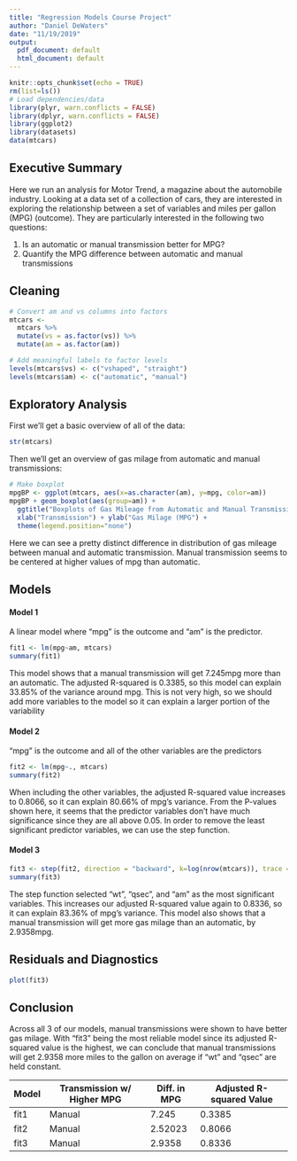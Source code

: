 ```yaml
---
title: "Regression Models Course Project"
author: "Daniel DeWaters"
date: "11/19/2019"
output:
  pdf_document: default
  html_document: default
---
```


```r
knitr::opts_chunk$set(echo = TRUE)
rm(list=ls())
# Load dependencies/data
library(plyr, warn.conflicts = FALSE)
library(dplyr, warn.conflicts = FALSE)
library(ggplot2)
library(datasets)
data(mtcars)
```

## Executive Summary
Here we run an analysis for Motor Trend, a magazine about the automobile industry. Looking at a data set of a collection of cars, they are interested in exploring the relationship between a set of variables and miles per gallon (MPG) (outcome). They are particularly interested in the following two questions:

1. Is an automatic or manual transmission better for MPG?
2. Quantify the MPG difference between automatic and manual transmissions

## Cleaning
```r
# Convert am and vs columns into factors
mtcars <-
  mtcars %>%
  mutate(vs = as.factor(vs)) %>%
  mutate(am = as.factor(am))

# Add meaningful labels to factor levels
levels(mtcars$vs) <- c("vshaped", "straight")
levels(mtcars$am) <- c("automatic", "manual")
```

## Exploratory Analysis
First we'll get a basic overview of all of the data:
```r
str(mtcars)
```

Then we'll get an overview of gas milage from automatic and manual transmissions:
```r

# Make boxplot
mpgBP <- ggplot(mtcars, aes(x=as.character(am), y=mpg, color=am))
mpgBP + geom_boxplot(aes(group=am)) +
  ggtitle("Boxplots of Gas Mileage from Automatic and Manual Transmissions") +
  xlab("Transmission") + ylab("Gas Milage (MPG") +
  theme(legend.position="none")
```

Here we can see a pretty distinct difference in distribution of gas mileage between manual and automatic transmission. Manual transmission seems to be centered at higher values of mpg than automatic.

## Models
#### Model 1
A linear model where "mpg" is the outcome and "am" is the predictor.
```r
fit1 <- lm(mpg~am, mtcars)
summary(fit1)
```
This model shows that a manual transmission will get 7.245mpg more than an automatic. The adjusted R-squared is 0.3385, so this model can explain 33.85% of the variance around mpg. This is not very high, so we should add more variables to the model so it can explain a larger portion of the variability 

#### Model 2
"mpg" is the outcome and all of the other variables are the predictors
```r
fit2 <- lm(mpg~., mtcars)
summary(fit2)
```
When including the other variables, the adjusted R-squared value increases to 0.8066, so it can explain 80.66% of mpg's variance. From the P-values shown here, it seems that the predictor variables don't have much significance since they are all above 0.05. In order to remove the least significant predictor variables, we can use the step function.

#### Model 3
```r
fit3 <- step(fit2, direction = "backward", k=log(nrow(mtcars)), trace = F)
summary(fit3)
```
The step function selected "wt", "qsec", and "am" as the most significant variables. This increases our adjusted R-squared value again to 0.8336, so it can explain 83.36% of mpg's variance. This model also shows that a manual transmission will get more gas milage than an automatic, by 2.9358mpg.

## Residuals and Diagnostics
```r
plot(fit3)
```

## Conclusion
Across all 3 of our models, manual transmissions were shown to have better gas milage. With "fit3" being the most reliable model since its adjusted R-squared value is the highest, we can conclude that manual transmissions will get 2.9358 more miles to the gallon on average if "wt" and "qsec" are held constant.

| Model | Transmission w/ Higher MPG | Diff. in MPG | Adjusted R-squared Value |
|-------|----------------------------|--------------|--------------------------|
| fit1  | Manual                     | 7.245        | 0.3385                   |
| fit2  | Manual                     | 2.52023      | 0.8066                   |
| fit3  | Manual                     | 2.9358       | 0.8336                   |
